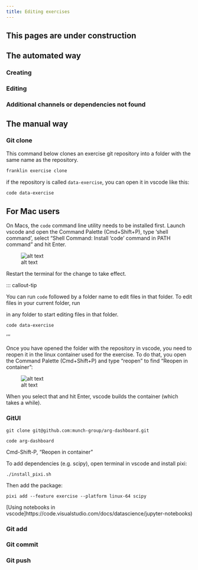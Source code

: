 ```yaml
---
title: Editing exercises
---
```


::: {.callout-caution }
## This pages are under construction

:::


## The automated way

### Creating


### Editing


### Additional channels or dependencies not found





## The manual way


### Git clone


This command below clones an exercise git repository into a folder with the same name as the repository. 

```.bash
franklin exercise clone
```

if the repository is called `data-exercise`, you can open it in vscode like this:

```.bash
code data-exercise
```

::: callout-important

## For Mac users

On Macs, the `code` command line utility needs to be installed first. Launch vscode and open the Command Palette (Cmd+Shift+P), type 'shell command', select  "Shell Command: Install 'code' command in PATH command" and hit Enter.

![alt text](images/shell-command.png)

Restart the terminal for the change to take effect. 

:::


::: callout-tip

You can run `code` followed by a folder name to edit files in that folder. To edit files in your current folder, run

in any folder to start editing files in that folder.

```.bash
code data-exercise
```

'''

Once you have opened the folder with the repository in vscode, you need to reopen it in the linux container used for the exercise. To do that, you open the Command Palette (Cmd+Shift+P) and type "reopen" to find "Reopen in container":

![alt text](<images/Screenshot 2025-05-31 at 11.05.53.png>)

When you select that and hit Enter, vscode builds the container (which takes a while). 

<!-- FIXME: make sure docker images built this way are also visible and cleaned up by franklin cleanup  -->


### GitUI

    git clone git@github.com:munch-group/arg-dashboard.git

    code arg-dashboard

Cmd-Shift-P, "Reopen in container"

To add dependencies (e.g. scipy), open terminal in vscode and install pixi:

    ./install_pixi.sh

Then add the package:

    pixi add --feature exercise --platform linux-64 scipy
 

[Using notebooks in vscode]https://code.visualstudio.com/docs/datascience/jupyter-notebooks)

### Git add


### Git commit


### Git push